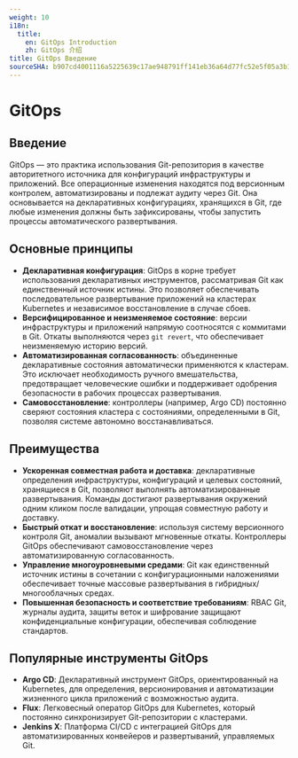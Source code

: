 ```yaml
---
weight: 10
i18n:
  title:
    en: GitOps Introduction
    zh: GitOps 介绍
title: GitOps Введение
sourceSHA: b907cd4001116a5225639c17ae948791ff141eb36a64d77fc52e5f05a3b1dc66
---
```


# GitOps

## Введение

GitOps — это практика использования Git-репозитория в качестве авторитетного источника для конфигураций инфраструктуры и приложений. Все операционные изменения находятся под версионным контролем, автоматизированы и подлежат аудиту через Git. Она основывается на декларативных конфигурациях, хранящихся в Git, где любые изменения должны быть зафиксированы, чтобы запустить процессы автоматического развертывания.

## Основные принципы

- **Декларативная конфигурация**: GitOps в корне требует использования декларативных инструментов, рассматривая Git как единственный источник истины. Это позволяет обеспечивать последовательное развертывание приложений на кластерах Kubernetes и независимое восстановление в случае сбоев.
- **Версифицированное и неизменяемое состояние**: версии инфраструктуры и приложений напрямую соотносятся с коммитами в Git. Откаты выполняются через `git revert`, что обеспечивает неизменяемую историю версий.
- **Автоматизированная согласованность**: объединенные декларативные состояния автоматически применяются к кластерам. Это исключает необходимость ручного вмешательства, предотвращает человеческие ошибки и поддерживает одобрения безопасности в рабочих процессах развертывания.
- **Самовосстановление**: контроллеры (например, Argo CD) постоянно сверяют состояния кластера с состояниями, определенными в Git, позволяя системе автономно восстанавливаться.

## Преимущества <a id="gitops-advantage" />

- **Ускоренная совместная работа и доставка**: декларативные определения инфраструктуры, конфигураций и целевых состояний, хранящиеся в Git, позволяют выполнять автоматизированные развертывания. Команды достигают развертывания окружений одним кликом после валидации, упрощая совместную работу и доставку.
- **Быстрый откат и восстановление**: используя систему версионного контроля Git, аномалии вызывают мгновенные откаты. Контроллеры GitOps обеспечивают самовосстановление через автоматизированную согласованность.
- **Управление многоуровневыми средами**: Git как единственный источник истины в сочетании с конфигурационными наложениями обеспечивает точные массовые развертывания в гибридных/многооблачных средах.
- **Повышенная безопасность и соответствие требованиям**: RBAC Git, журналы аудита, защиты веток и шифрование защищают конфиденциальные конфигурации, обеспечивая соблюдение стандартов.

## Популярные инструменты GitOps

- **Argo CD**: Декларативный инструмент GitOps, ориентированный на Kubernetes, для определения, версионирования и автоматизации жизненного цикла приложений с возможностью аудита.
- **Flux**: Легковесный оператор GitOps для Kubernetes, который постоянно синхронизирует Git-репозитории с кластерами.
- **Jenkins X**: Платформа CI/CD с интеграцией GitOps для автоматизированных конвейеров и развертываний, управляемых Git.
